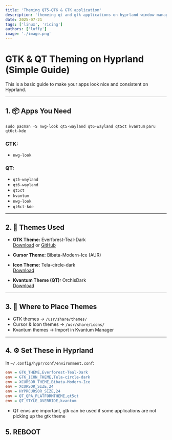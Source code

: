 ```yaml
---
title: 'Theming QT5-QT6 & GTK application'
description: 'themeing qt and gtk applications on hyprland window manager'
date: 2025-07-21
tags: ['linux', 'ricing']
authors: ['luffy']
image: './image.png'
---
```


# GTK & QT Theming on Hyprland (Simple Guide)

This is a basic guide to make your apps look nice and consistent on Hyprland.

---

## 1. 📦 Apps You Need

`sudo pacman -S nwg-look qt5-wayland qt6-wayland qt5ct kvantum` 
`paru qt6ct-kde` 

### GTK:
- `nwg-look`

### QT:
- `qt5-wayland`
- `qt6-wayland`
- `qt5ct`
- `kvantum`
- `nwg-look`
- `qt6ct-kde`

---

## 2. 🎨 Themes Used

- **GTK Theme:** Everforest-Teal-Dark  
  [Download](https://www.gnome-look.org/p/1695467) or [GitHub](https://github.com/Fausto-Korpsvart/Everforest-GTK-Theme)

- **Cursor Theme:** Bibata-Modern-Ice (AUR)

- **Icon Theme:** Tela-circle-dark  
  [Download](https://www.pling.com/p/1359276/)

- **Kvantum Theme (QT):** OrchisDark  
  [Download](https://store.kde.org/p/1458909)

---

## 3. 📁 Where to Place Themes

- GTK themes → `/usr/share/themes/`  
- Cursor & Icon themes → `/usr/share/icons/`  
- Kvantum themes → Import in Kvantum Manager

---

## 4. ⚙️ Set These in Hyprland

In `~/.config/hypr/conf/environment.conf`:

```ini
env = GTK_THEME,Everforest-Teal-Dark
env = GTK_ICON_THEME,Tela-circle-dark
env = XCURSOR_THEME,Bibata-Modern-Ice
env = XCURSOR_SIZE,24
env = HYPRCURSOR_SIZE,24
env = QT_QPA_PLATFORMTHEME,qt5ct
env = QT_STYLE_OVERRIDE,kvantum
```
- QT envs are important, gtk can be used if some applications are not picking up the gtk theme

## 5. REBOOT
